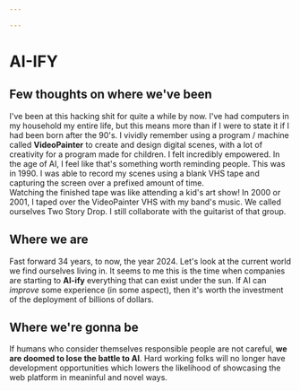 ```yaml
---

---
```


# AI-IFY

## Few thoughts on where we've been

I've been at this hacking shit for quite a while by now.  I've had computers in my household my entire life,
but this means more than if I were to state it if I had been born after the 90's.  I vividly remember
using a program / machine called **VideoPainter** to create and design digital scenes, with a lot of
creativity for a program made for children.  I felt incredibly empowered.  In the age of AI, I feel like that's
something worth reminding people.  This was in 1990.  I was able to record my scenes using a blank VHS tape and 
capturing the screen over a prefixed amount of time.  
Watching the finished tape was like attending a kid's art show!
In 2000 or 2001, I taped over the VideoPainter VHS with my band's music.
We called ourselves Two Story Drop.
I still collaborate with the guitarist of that group.

## Where we are

Fast forward 34 years, to now, the year 2024.  Let's look at the current world we find ourselves living in.
It seems to me this is the time when companies are starting to **AI-ify** everything that can
exist under the sun.  If AI can _improve_ some experience (in some aspect), then it's worth the investment
of the deployment of billions of dollars.

## Where we're gonna be

If humans who consider themselves responsible people are not careful, __we are doomed to 
lose the battle to AI__.  Hard working folks will no longer have development opportunities
which lowers the likelihood of showcasing the web platform in meaninful and novel ways.